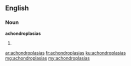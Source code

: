 ==English==

===Noun===
'''achondroplasias'''

# {{plural of|achondroplasia}}

[[ar:achondroplasias]]
[[fr:achondroplasias]]
[[ku:achondroplasias]]
[[mg:achondroplasias]]
[[my:achondroplasias]]
